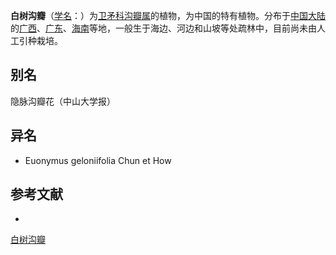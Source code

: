 {{Speciesbox
| name = 白树沟瓣
| status = 
| status_system = 
| image =
| genus = Glyptopetalum
| species = geloniifolium
| authority = (Chun et How) C. Y. Cheng
* 白树沟瓣 ''G. g.'' var. ''geloniifolium''
* [[大叶白树沟瓣|大叶白树沟瓣]] ''G. g.'' var. ''robustum''
}}

'''白树沟瓣'''（[[学名|学名]]：{{lang|la|''Glyptopetalum geloniifolium''}}）为[[卫矛科|卫矛科]][[沟瓣属|沟瓣属]]的植物，为中国的特有植物。分布于[[中国大陆|中国大陆]]的[[广西|广西]]、[[广东|广东]]、[[海南|海南]]等地，一般生于海边、河边和山坡等处疏林中，目前尚未由人工引种栽培。

== 别名 ==
隐脉沟瓣花（中山大学报）

== 异名 ==
* Euonymus geloniifolia Chun et How

== 参考文献 ==
<div class="references-small">
* {{cite web| url =http://www.bioinfo.cn/db05/KmzwSpecies.php?action=view&id=2573| title =白树沟瓣（原变种）| work =《中国高等植物数据库全库》| publisher =中国科学院微生物研究所| author =昆明植物研究所| accessdate =2009-02-23| deadurl =yes| archiveurl =https://web.archive.org/web/20160305003627/http://www.bioinfo.cn/db05/KmzwSpecies.php?action=view&id=2573| archivedate =2016-03-05}}
</div>
{{Taxonbar|from=Q15226098}}

[[Category:沟瓣属|白树沟瓣]]


{{植物小作品}}